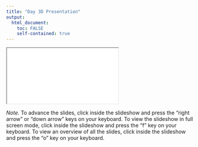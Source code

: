 ```yaml
---
title: "Day 3D Presentation"
output: 
  html_document:
    toc: FALSE
    self-contained: true
---
```


<iframe class="slide-deck" src="slides/slides_3d.html" title="Day 3D Presentation"></iframe>

*Note.* To advance the slides, click inside the slideshow and press the "right arrow" or "down arrow" keys on your keyboard. To view the slideshow in full screen mode, click inside the slideshow and press the "f" key on your keyboard. To view an overview of all the slides, click inside the slideshow and press the "o" key on your keyboard.
